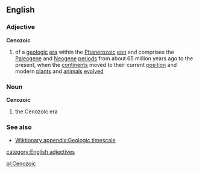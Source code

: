 ==English==
===Adjective===
{{wikipedia}}
'''Cenozoic'''
#{{geology}} of a [[geologic]] [[era]] within the [[Phanerozoic]] [[eon]] and comprises the [[Paleogene]] and [[Neogene]] [[period]]s from about 65 million years ago to the present, when the [[continent]]s moved to their current [[position]] and modern [[plant]]s and [[animal]]s [[evolve]]d

===Noun===
'''Cenozoic'''
#{{geology}} the Cenozoic era
===See also===
*[[Wiktionary appendix:Geologic timescale]]
[[category:English adjectives]]

[[pl:Cenozoic]]